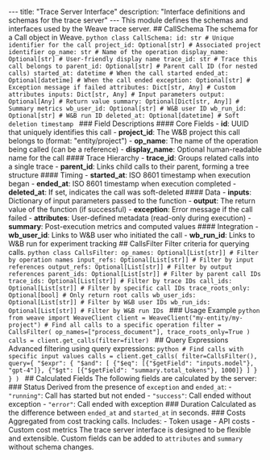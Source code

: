 --- title: "Trace Server Interface" description: "Interface definitions and schemas for the trace server" --- This module defines the schemas and interfaces used by the Weave trace server. ## CallSchema The schema for a Call object in Weave. ```python class CallSchema: id: str # Unique identifier for the call project_id: Optional[str] # Associated project identifier op_name: str # Name of the operation display_name: Optional[str] # User-friendly display name trace_id: str # Trace this call belongs to parent_id: Optional[str] # Parent call ID (for nested calls) started_at: datetime # When the call started ended_at: Optional[datetime] # When the call ended exception: Optional[str] # Exception message if failed attributes: Dict[str, Any] # Custom attributes inputs: Dict[str, Any] # Input parameters output: Optional[Any] # Return value summary: Optional[Dict[str, Any]] # Summary metrics wb_user_id: Optional[str] # W&B user ID wb_run_id: Optional[str] # W&B run ID deleted_at: Optional[datetime] # Soft deletion timestamp ``` ### Field Descriptions #### Core Fields - **id**: UUID that uniquely identifies this call - **project_id**: The W&B project this call belongs to (format: "entity/project") - **op_name**: The name of the operation being called (can be a reference) - **display_name**: Optional human-readable name for the call #### Trace Hierarchy - **trace_id**: Groups related calls into a single trace - **parent_id**: Links child calls to their parent, forming a tree structure #### Timing - **started_at**: ISO 8601 timestamp when execution began - **ended_at**: ISO 8601 timestamp when execution completed - **deleted_at**: If set, indicates the call was soft-deleted #### Data - **inputs**: Dictionary of input parameters passed to the function - **output**: The return value of the function (if successful) - **exception**: Error message if the call failed - **attributes**: User-defined metadata (read-only during execution) - **summary**: Post-execution metrics and computed values #### Integration - **wb_user_id**: Links to W&B user who initiated the call - **wb_run_id**: Links to W&B run for experiment tracking ## CallsFilter Filter criteria for querying calls. ```python class CallsFilter: op_names: Optional[List[str]] # Filter by operation names input_refs: Optional[List[str]] # Filter by input references output_refs: Optional[List[str]] # Filter by output references parent_ids: Optional[List[str]] # Filter by parent call IDs trace_ids: Optional[List[str]] # Filter by trace IDs call_ids: Optional[List[str]] # Filter by specific call IDs trace_roots_only: Optional[bool] # Only return root calls wb_user_ids: Optional[List[str]] # Filter by W&B user IDs wb_run_ids: Optional[List[str]] # Filter by W&B run IDs ``` ### Usage Example ```python from weave import WeaveClient client = WeaveClient("my-entity/my-project") # Find all calls to a specific operation filter = CallsFilter( op_names=["process_document"], trace_roots_only=True ) calls = client.get_calls(filter=filter) ``` ## Query Expressions Advanced filtering using query expressions: ```python # Find calls with specific input values calls = client.get_calls( filter=CallsFilter(), query={ "$expr": { "$and": [ {"$eq": [{"$getField": "inputs.model"}, "gpt-4"]}, {"$gt": [{"$getField": "summary.total_tokens"}, 1000]} ] } } ) ``` ## Calculated Fields The following fields are calculated by the server: ### Status Derived from the presence of `exception` and `ended_at`: - `"running"`: Call has started but not ended - `"success"`: Call ended without exception - `"error"`: Call ended with exception ### Duration Calculated as the difference between `ended_at` and `started_at` in seconds. ### Costs Aggregated from cost tracking calls. Includes: - Token usage - API costs - Custom cost metrics <Note> The trace server interface is designed to be flexible and extensible. Custom fields can be added to `attributes` and `summary` without schema changes. </Note>